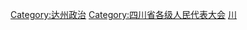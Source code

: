 [[Category:达州政治|Category:达州政治]]
[[Category:四川省各级人民代表大会|Category:四川省各级人民代表大会]]
[[Category:设区的市人民代表大会|川]]